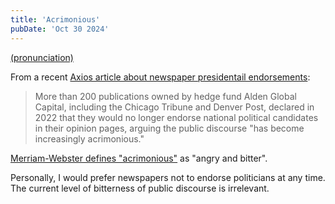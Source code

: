 ```yaml
---
title: 'Acrimonious'
pubDate: 'Oct 30 2024'
---
```


[(pronunciation)](https://dictionary.cambridge.org/dictionary/english/acrimonious)

From a recent [Axios article about newspaper presidentail
endorsements](https://www.axios.com/2024/10/25/news-media-endorsements-president-2024-election):

<blockquote cite="https://www.axios.com/2024/10/25/news-media-endorsements-president-2024-election">
More than 200 publications owned by hedge fund Alden Global Capital, including the Chicago Tribune and Denver Post, declared in
2022 that they would no longer endorse national political candidates in their opinion pages, arguing the
public discourse "has become increasingly acrimonious."
</blockquote>

[Merriam-Webster defines "acrimonious"](https://www.merriam-webster.com/dictionary/acrimonious) as "angry and bitter".

Personally, I would prefer newspapers not to endorse politicians at any time. The current level of bitterness of
public discourse is irrelevant.